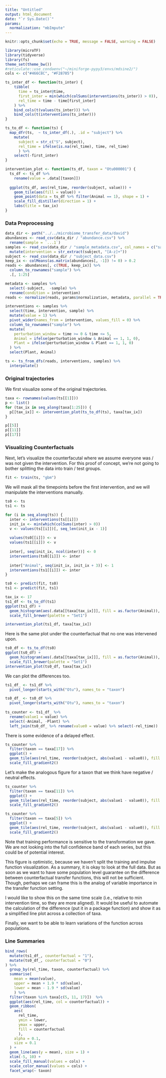 ```yaml
---
title: "Untitled"
output: html_document
date: "`r Sys.Date()`"
params:
  normalization: "mbImpute"
---
```


```r
knitr::opts_chunk$set(echo = TRUE, message = FALSE, warning = FALSE)
```

```r
library(microTF)
library(tidyverse)
library(fs)
theme_set(theme_bw())
#reticulate::use_condaenv("~/miniforge-pypy3/envs/mdsine2/")
cols <- c("#466C8C", "#F28705")
```


```r
ts_inter_df <- function(ts_inter) {
    tibble(
      time = ts_inter@time, 
      first_inter = min(which(colSums(interventions(ts_inter)) > 0)),
      rel_time = time - time[first_inter]
    ) %>%
    bind_cols(t(values(ts_inter))) %>%
    bind_cols(t(interventions(ts_inter)))
}

ts_to_df <- function(ts) {
  map_dfr(ts,  ~ ts_inter_df(.), .id = "subject") %>%
    mutate(
      subject = str_c("S", subject),
      rel_time = ifelse(is.na(rel_time), time, rel_time)
      ) %>%
    select(-first_inter)
}

intervention_plot <- function(ts_df, taxon = "Otu000001") {
  ts_df <- ts_df %>%
    rename(value = .data[[taxon]])
  
  ggplot(ts_df, aes(rel_time, reorder(subject, value))) +
    geom_tile(aes(fill = value)) +
    geom_point(data = ts_df %>% filter(Animal == 1), shape = 1) +
    scale_fill_distiller(direction = 1) +
    labs(title = tax_ix)
}
```

### Data Preprocessing

```r
data_dir <- path("../../microbiome_transfer_data/david")
abundances <- read_csv(data_dir / "abundance.csv") %>%
  rename(sample = `...1`)
samples <- read_csv(data_dir / "sample_metadata.csv", col_names = c("sample", "subject", "time")) %>%
  mutate(intervention = str_extract(subject, "[A-z]+"))
subject <- read_csv(data_dir / "subject_data.csv")
keep_ix <- colMeans(as.matrix(abundances[, -1]) != 0) > 0.2
reads <- abundances[, c(TRUE, keep_ix)] %>%
  column_to_rownames("sample") %>%
  .[, 1:25]

metadata <- samples %>%
  select(-subject,  -sample) %>%
  rename(condition = intervention)
reads <- normalize(reads, params$normalization, metadata, parallel = TRUE, ncores = 4)
```


```r
interventions <- samples %>%
  select(time, intervention, sample) %>%
  mutate(value = 1) %>%
  pivot_wider(names_from = intervention, values_fill = 0) %>%
  column_to_rownames("sample") %>%
  mutate(
    perturbation_window = time >= 0 & time <= 5,
    Animal = ifelse(perturbation_window & Animal == 1, 1, 0),
    Plant = ifelse(perturbation_window & Plant == 1, 1, 0) 
  ) %>%
  select(Plant, Animal)

ts <- ts_from_dfs(reads, interventions, samples) %>%
  interpolate()
```

### Original trajectories

We first visualize some of the original trajectories.

```r
taxa <- rownames(values(ts[[1]]))
p <- list()
for (tax_ix in seq_along(taxa[1:25])) {
  p[[tax_ix]] <- intervention_plot(ts_to_df(ts), taxa[tax_ix])
} 
```

```r
p[[5]]
p[[11]]
p[[17]]
```

### Visualizing Counterfactuals

Next, let's visualize the counterfacutal where we assume everyone was / was not
given the intervention. For this proof of concept, we're not going to bother
splitting the data into train / test groups.

```r
fit <- train(ts, "gbm")
```

We will mask all the timepoints before the first intervention, and we will
manipulate the interventions manually.

```r
ts0 <- ts
ts1 <- ts

for (i in seq_along(ts)) {
  inter <- interventions(ts[[i]])
  init_ix <- min(which(colSums(inter) > 0))
  v <- values(ts[[i]])[, seq_len(init_ix - 1)]
  
  values(ts0[[i]]) <- v
  values(ts1[[i]]) <- v
  
  inter[, seq(init_ix, ncol(inter))] <- 0
  interventions(ts0[[i]]) <- inter
  
  inter["Animal", seq(init_ix, init_ix + 3)] <- 1
  interventions(ts1[[i]]) <- inter
}

ts0 <- predict(fit, ts0)
ts1 <- predict(fit, ts1)

```


```r
tax_ix <- 17
ts1_df <- ts_to_df(ts1)
ggplot(ts1_df) +
  geom_histogram(aes(.data[[taxa[tax_ix]]], fill = as.factor(Animal)), position = "identity", alpha = 0.8) +
  scale_fill_brewer(palette = "Set1")

intervention_plot(ts1_df, taxa[tax_ix])
```

Here is the same plot under the counterfactual that no one was intervened upon.

```r
ts0_df <- ts_to_df(ts0)
ggplot(ts0_df) +
  geom_histogram(aes(.data[[taxa[tax_ix]]], fill = as.factor(Animal)), position = "identity", alpha = 0.8) +
  scale_fill_brewer(palette = "Set1")
intervention_plot(ts0_df, taxa[tax_ix])
```

We can plot the differences too.

```r
ts1_df_ <- ts1_df %>%
  pivot_longer(starts_with("Otu"), names_to = "taxon")

ts0_df_ <- ts0_df %>%
  pivot_longer(starts_with("Otu"), names_to = "taxon")
  
ts_counter <- ts1_df_ %>%
  rename(value1 = value) %>%
  select(-Animal, -Plant) %>%
  left_join(ts0_df_ %>% rename(value0 = value) %>% select(-rel_time))
```

There is some evidence of a delayed effect.

```r
ts_counter %>%
  filter(taxon == taxa[17]) %>%
  ggplot() +
  geom_tile(aes(rel_time, reorder(subject, abs(value1 - value0)), fill = value1 - value0)) +
  scale_fill_gradient2()
```

Let's make the analogous figure for a taxon that we think have negative /
neutral effects.

```r
ts_counter %>%
  filter(taxon == taxa[11]) %>%
  ggplot() +
  geom_tile(aes(rel_time, reorder(subject, abs(value1 - value0)), fill = value1 - value0)) +
  scale_fill_gradient2()

ts_counter %>%
  filter(taxon == taxa[5]) %>%
  ggplot() +
  geom_tile(aes(rel_time, reorder(subject, abs(value1 - value0)), fill = value1 - value0)) +
  scale_fill_gradient2()
```

Note that training performance is sensitive to the transformation we gave. We
are not looking into the full confidence band of each series, but this could be
of potential interest.

This figure is optimistic, because we haven't split the training and impulse
function visualization. As a summary, it is okay to look at the full data. But
as soon as we want to have some population level guarantee on the difference
between counterfactual transfer functions, this will not be sufficient. Though,
perhaps we can frame this is the analog of variable importance in the transfer
function setting.

I would like to show this on the same time scale (i.e., relative to min
intervention time, so they are more aligned). It would be useful to automate the
calculation of the difference (put it in a package function) and show it as a
simplified line plot across a collection of taxa.

Finally, we want to be able to learn variations of the function across
populations.


### Line Summaries

```r
bind_rows(
  mutate(ts1_df_, counterfactual = "1"),
  mutate(ts0_df_, counterfactual = "0")
) %>%
  group_by(rel_time, taxon, counterfactual) %>%
  summarise(
    mean = mean(value),
    upper = mean + 1.9 * sd(value),
    lower = mean - 1.9 * sd(value)
    ) %>%
  filter(taxon %in% taxa[c(5, 11, 17)])  %>%
  ggplot(aes(rel_time, col = counterfactual)) +
  geom_ribbon(
    aes(
      rel_time, 
      ymin = lower, 
      ymax = upper, 
      fill = counterfactual
      ),
    alpha = 0.1,
    size = 0.1
  ) +
  geom_line(aes(y = mean), size = 1) +
  xlim(-5, 10) +
  scale_fill_manual(values = cols) +
  scale_color_manual(values = cols) +
  facet_wrap(~ taxon)
```

